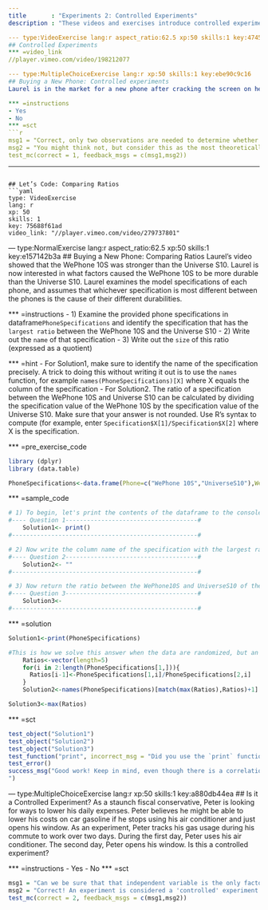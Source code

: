 --- 
title       : "Experiments 2: Controlled Experiments"
description : "These videos and exercises introduce controlled experiments."

--- type:VideoExercise lang:r aspect_ratio:62.5 xp:50 skills:1 key:4745db858e
## Controlled Experiments
*** =video_link
//player.vimeo.com/video/198212077

--- type:MultipleChoiceExercise lang:r xp:50 skills:1 key:ebe90c9c16
## Buying a New Phone: Controlled experiments
Laurel is in the market for a new phone after cracking the screen on her old one. Her next phone choice will be based on which is more durable: the WePhone 10S or the Universe S10. She looks at a YouTube channel video where the host buys one of each phone and tests how much force is needed to crush each phone with a hydraulic press. If every WePhone or Universe from the factory is truly identical and if the phones are tested under exactly the same condition, then is just one crushing test enough to determine durability?

*** =instructions
- Yes
- No
*** =sct
```{r}
msg1 = "Correct, only two observations are needed to determine whether there is a causal effect between the treatment (phone type) and outcome (durability) if all experimental conditions between the phones are identical (i.e. If all other factors that could influence the outcome are controlled for). That's assuming you think a crush test is a valid one for determining real-world durability, of course!"
msg2 = "You might think not, but consider this as the most theoretically ideal case, and try again."
test_mc(correct = 1, feedback_msgs = c(msg1,msg2))
```

---
## Let’s Code: Comparing Ratios
```yaml
type: VideoExercise
lang: r
xp: 50
skills: 1
key: 75688f61ad
video_link: "//player.vimeo.com/video/279737801"
```

--- type:NormalExercise lang:r aspect_ratio:62.5 xp:50 skills:1 key:e157142b3a
## Buying a New Phone: Comparing Ratios
Laurel's video showed that the WePhone 10S was stronger than the Universe S10. Laurel is now interested in what factors caused the WePhone 10S to be more durable than the Universe S10. Laurel examines the model specifications of each phone, and assumes that whichever specification is most different between the phones is the cause of their different durabilities.

*** =instructions
- 1) Examine the provided phone specifications in dataframe`PhoneSpecifications` and identify the specification that has the `largest ratio` between the WePhone 10S and the Universe S10
- 2) Write out the `name` of that specification
- 3) Write out the `size` of this ratio (expressed as a quotient)

*** =hint
- For Solution1, make sure to identify the name of the specification precisely. A trick to doing this without writing it out is to use the `names` function, for example `names(PhoneSpecifications)[X]` where X equals the column of the specification
- For Solution2. The ratio of a specification between the WePhone 10S and Universe S10 can be calculated by dividing the specification value of the WePhone 10S by the specification value of the Universe S10. Make sure that your answer is not rounded. Use R's syntax to compute (for example, enter `Specification$X[1]/Specification$X[2]` where X is the specification.


*** =pre_exercise_code
```{r}
library (dplyr)
library (data.table)

PhoneSpecifications<-data.frame(Phone=c("WePhone 10S","UniverseS10"),Weight=c(190,180),Battery_Capacity=c(4000,3500),Diagonal_Length=c(5.5,5.2),Storage=c(64,64),Luminance=c(800,550))
```
*** =sample_code
```{r}
# 1) To begin, let's print the contents of the dataframe to the console by entering the dataframe name, PhoneSpecifications, into the print() function.
#---- Question 1-------------------------------------#
    Solution1<- print()
#----------------------------------------------------#

# 2) Now write the column name of the specification with the largest ratio between the WePhone 10S and the Universe S10 (Must be a character).
#---- Question 2-------------------------------------#
    Solution2<- ""
#----------------------------------------------------#

# 3) Now return the ratio between the WePhone10S and UniverseS10 of the phone specification you selected for Question 2 (do not round!).  
#---- Question 3-------------------------------------#
    Solution3<- 
#----------------------------------------------------#
```
*** =solution
```{r}
Solution1<-print(PhoneSpecifications)

#This is how we solve this answer when the data are randomized, but an easy way is to look through these ratios ratios manually
    Ratios<-vector(length=5)
    for(i in 2:length(PhoneSpecifications[1,])){
      Ratios[i-1]<-PhoneSpecifications[1,i]/PhoneSpecifications[2,i]
    }
    Solution2<-names(PhoneSpecifications)[match(max(Ratios),Ratios)+1]

Solution3<-max(Ratios)

```
*** =sct
```{r}
test_object("Solution1")
test_object("Solution2")
test_object("Solution3")
test_function("print", incorrect_msg = "Did you use the `print` function?")
test_error()
success_msg("Good work! Keep in mind, even though there is a correlation between the treatment (luminance) and outcome (durability), this correlation is spurious; in reality, a phone's luminance (brightness) does not have a causal effect on its durability.
")
```


--- type:MultipleChoiceExercise lang:r xp:50 skills:1 key:a880db44ea
## Is it a Controlled Experiment?
As a staunch fiscal conservative, Peter is looking for ways to lower his daily expenses. Peter believes he might be able to lower his costs on car gasoline if he stops using his air conditioner and just opens his window. As an experiment, Peter tracks his gas usage during his commute to work over two days. During the first day, Peter uses his air conditioner. The second day, Peter opens his window. Is this a controlled experiment?

*** =instructions
- Yes
- No
*** =sct
```{r}
msg1 = "Can we be sure that that independent variable is the only factor being adjusted in Peter's experiement? Try again."
msg2 = "Correct! An experiment is considered a 'controlled' experiment when the independent variable is the only factor that is adjusted between the treatment and control. However, Peter's gas usage could be influenced by many factors that are outside of his control, like the traffic or the weather."
test_mc(correct = 2, feedback_msgs = c(msg1,msg2))
```
